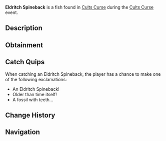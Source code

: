 {{FishInfobox
|image          = Eldritch Spineback.png
|rarity         = Limited
|event          = Cults Curse
|sea            = First Sea
|location       = [[Cults Curse]]
|sublocation    = 
|sources        = Fishing Rod
|radar_location = 
|prog_speed     = -35
|xp             = 900
|weather        = 
|time           = 
|season         = 
|bait           = 
|base_weight    = 180
|base_value     = 2500
|weight_range   = 110
|base_chance    = 20
|base_resil     = 40
}}
'''Eldritch Spineback''' is a {{Rarity|Limited}} fish found in [[Cults Curse]] during the [[Cults Curse]] event.

== Description ==
{{Description|Ancient and wrecked, the Eldritch Spineback lurks, with jagged spines whispering secrets of the forgotten age.|Bestiary Entry}}

== Obtainment ==
{{Description|Can only be caught in the Cursed Pool.|Bestiary Hint}}
{{Fish Availability|
Cults Curse
|top_rods      = 
Leviathan's Fang Rod\212719.72\165466.24;
Trident Rod\210568.86\162807.85;
Free Spirit Rod\196883.02\152226.22;
Fast Rod\168244.45\163653.85;
Firefly Rod\167355.99\156705.13;
Plastic Rod\167191.21\175439.29;
Fischer's Rod\162511.15\163360.6;
Adventurer's Rod\159584.96\159376.2;
No-Life Rod\161138.62\157863.64;
Seraphic Rod\156146.79\156146.79;
Ethereal Prism Rod\154703.89\154703.89;
Challenger's Rod\147797.36\142733.56;
Rod Of The Forgotten Fang\145406.69\141451.9;
Depthseeker Rod\144850.69\120612.12;
Blazebringer Rod\142888.42\123811.06;
Rod Of The Exalted One\142745.64\120100.49;
Rod Of The Depths\141676.27\127472.53;
Zeus Rod\141338.49\130656.11;
Verdant Shear Rod\141074.47\130656.11;
Avalanche Rod\135329.12\107554.95;
Volcanic Rod\129089.08\99270.48;
Steady Rod\73455.68\54271.17
|recommended   = Trident Rod
}}

== Catch Quips ==
When catching an Eldritch Spineback, the player has a chance to make one of the following exclamations:
* An Eldritch Spineback!
* Older than time itself!
* A fossil with teeth...

== Change History ==
{{Change History|{{subst:Current Version}}}}

== Navigation ==
{{Fish Navbox|Cults Curse}}